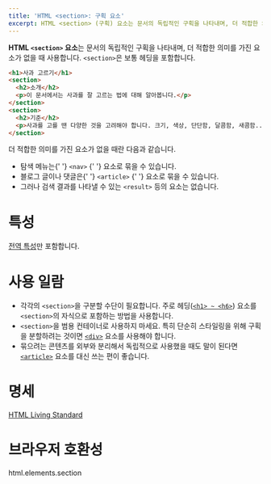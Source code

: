 ```yaml
---
title: 'HTML <section>: 구획 요소'
excerpt: HTML <section> (구획) 요소는 문서의 독립적인 구획을 나타내며, 더 적합한 의미를 가진 요소가 없을 때 사용합니다.
---
```


**HTML `<section>` 요소**는 문서의 독립적인 구획을 나타내며, 더 적합한 의미를 가진 요소가 없을 때 사용합니다. `<section>`은 보통 헤딩을 포함합니다.

<Demo height={180} />

```html name=demo
<h1>사과 고르기</h1>
<section>
  <h2>소개</h2>
  <p>이 문서에서는 사과를 잘 고르는 법에 대해 알아봅니다.</p>
</section>
<section>
  <h2>기준</h2>
  <p>사과를 고를 땐 다양한 것을 고려해야 합니다. 크기, 색상, 단단함, 달콤함, 새콤함... (이어서)</p>
</section>
```

<Callout childAs="div" label="참고">
  <p>더 적합한 의미를 가진 요소가 없을 때란 다음과 같습니다.</p>
  <ul>
    <li>
      탐색 메뉴는{' '}
      <Anchor href="./nav">
        <code>&lt;nav&gt;</code>
      </Anchor>{' '}
      요소로 묶을 수 있습니다.
    </li>
    <li>
      블로그 글이나 댓글은{' '}
      <Anchor href="./article">
        <code>&lt;article&gt;</code>
      </Anchor>{' '}
      요소로 묶을 수 있습니다.
    </li>
    <li>
      그러나 검색 결과를 나타낼 수 있는 <code>&lt;result&gt;</code> 등의 요소는 없습니다.
    </li>
  </ul>
</Callout>

# 특성

[전역 특성](/docs/Web/HTML/Global_attributes)만 포함합니다.

# 사용 일람

- 각각의 `<section>`을 구분할 수단이 필요합니다. 주로 헤딩([`<h1> ~ <h6>`](./Heading_Element)) 요소를 `<section>`의 자식으로 포함하는 방법을 사용합니다.
- `<section>`을 범용 컨테이너로 사용하지 마세요. 특히 단순히 스타일링을 위해 구획을 분할하려는 것이면 [`<div>`](./div) 요소를 사용해야 합니다.
- 묶으려는 콘텐츠를 외부와 분리해서 독립적으로 사용했을 때도 말이 된다면 [`<article>`](./article) 요소를 대신 쓰는 편이 좋습니다.

# 명세

[HTML Living Standard](https://html.spec.whatwg.org/multipage/sections.html#the-section-element)

# 브라우저 호환성

<BrowserCompat>html.elements.section</BrowserCompat>
